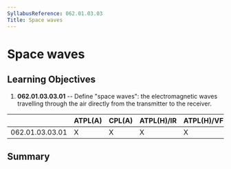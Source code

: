 ```yaml
---
SyllabusReference: 062.01.03.03
Title: Space waves
---
```


# Space waves

## Learning Objectives

1.  **062.01.03.03.01** -- Define "space waves": the electromagnetic waves
    travelling through the air directly from the transmitter to the receiver.

|                 | ATPL(A) | CPL(A) | ATPL(H)/IR | ATPL(H)/VFR | CPL(H) | IR  | CBIR(A) |
| --------------- | ------- | ------ | ---------- | ----------- | ------ | --- | ------- |
| 062.01.03.03.01 | X       | X      | X          | X           | X      | X   |         |

## Summary
